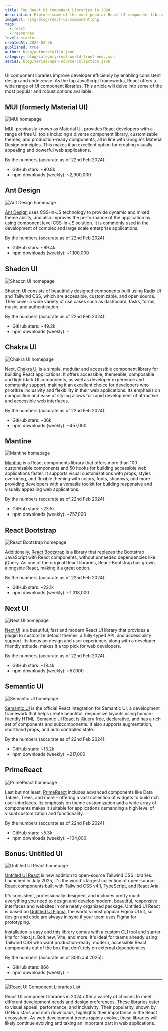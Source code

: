 ```yaml
---
title: Top React UI Component Libraries in 2024
description: Explore some of the most popular React UI component libraries.
imageUrl: /img/blog/react-ui-component.png
tags:
  - react
  - resources
level: starter
createdAt: 2024-02-26
published: true
author: blog/author/feilin.json
category: blog/category/real-world-front-end.json
series: blog/series/open-source-collection.json
---
```


UI component libraries improve developer efficiency by enabling consistent design and code reuse. As the top JavaScript frameworks, React offers a wide range of UI component libraries. This article will delve into some of the most popular and robust options available.

## MUI (formerly Material UI)

![MUI homepage](/img/blog/react-ui-component-libraries/mui.jpg)

[MUI](https://mui.com), previously known as Material UI, provides React developers with a range of free UI tools including a diverse component library, customizable themes, and production-ready components, all in line with Google's Material Design principles. This makes it an excellent option for creating visually appealing and powerful web applications.

By the numbers (accurate as of 22nd Feb 2024):

- GitHub stars: ~90.8k
- npm downloads (weekly): ~2,900,000

## Ant Design

![Ant Design homepage](/img/blog/react-ui-component-libraries/ant-design.jpg)

[Ant Design](https://ant.design) uses CSS-in-JS technology to provide dynamic and mixed theme ability, and also improves the performance of the application by using component level CSS-in-JS solution. It is commonly used in the development of complex and large scale enterprise applications.

By the numbers (accurate as of 22nd Feb 2024):

- GitHub stars: ~89.4k
- npm downloads (weekly): ~1,100,000

## Shadcn UI

![Shadcn UI homepage](/img/blog/react-ui-component-libraries/shadcn-ui.jpg)

[Shadcn UI](https://ui.shadcn.com) consists of beautifully designed components built using Radix UI and Tailwind CSS, which are accessible, customizable, and open source. They cover a wide variety of use cases such as dashboard, tasks, forms, music, and authentication.

By the numbers (accurate as of 22nd Feb 2024):

- GitHub stars: ~49.2k
- npm downloads (weekly): -

## Chakra UI

![Chakra UI homepage](/img/blog/react-ui-component-libraries/chakra-ui.jpg)

Next, [Chakra UI](https://chakra-ui.com) is a simple, modular and accessible component library for building React applications. It offers accessible, themeable, composable and light/dark UI components, as well as developer experience and community support, making it an excellent choice for developers who prioritize inclusivity and flexibility in their web applications. Its emphasis on composition and ease of styling allows for rapid development of attractive and accessible web interfaces.

By the numbers (accurate as of 22nd Feb 2024):

- GitHub stars: ~36k
- npm downloads (weekly): ~457,000

## Mantine

![Mantine homepage](/img/blog/react-ui-component-libraries/mantine.jpg)

[Mantine](https://mantine.dev) is a React components library that offers more than 100 customizable components and 50 hooks for building accessible web applications faster. It supports visual customizations with props, styles overriding, and flexible theming with colors, fonts, shadows, and more – providing developers with a versatile toolkit for building responsive and visually appealing web applications.

By the numbers (accurate as of 22nd Feb 2024):

- GitHub stars: ~23.5k
- npm downloads (weekly): ~257,000

## React Bootstrap

![React Bootstrap homepage](/img/blog/react-ui-component-libraries/react-bootstrap.jpg)

Additionally, [React Bootstrap](https://react-bootstrap.github.io) is a library that replaces the Bootstrap JavaScript with React components, without unneeded dependencies like jQuery. As one of the original React libraries, React-Bootstrap has grown alongside React, making it a great option.

By the numbers (accurate as of 22nd Feb 2024):

- GitHub stars: ~22.1k
- npm downloads (weekly): ~1,318,000

## Next UI

![Next UI homepage](/img/blog/react-ui-component-libraries/next-ui.jpg)

[Next UI](https://nextui.org) is a beautiful, fast and modern React UI library that provides a plugin to customize default themes, a fully-typed API, and accessibility support. Its focus on design and user experience, along with a developer-friendly attitude, makes it a top pick for web developers.

By the numbers (accurate as of 22nd Feb 2024):

- GitHub stars: ~18.4k
- npm downloads (weekly): ~57,000

## Semantic UI

![Semantic UI homepage](/img/blog/react-ui-component-libraries/semantic-ui.jpg)

[Semantic UI](https://react.semantic-ui.com) is the official React integration for Semantic UI, a development framework that helps create beautiful, responsive layouts using human-friendly HTML. Semantic UI React is jQuery free, declarative, and has a rich set of components and subcomponents. It also supports augmentation, shorthand props, and auto controlled state.

By the numbers (accurate as of 22nd Feb 2024):

- GitHub stars: ~13.2k
- npm downloads (weekly): ~217,000

## PrimeReact

![PrimeReact homepage](/img/blog/react-ui-component-libraries/primereact.jpg)

Last but not least, [PrimeReact](https://primereact.org) includes advanced components like Data Tables, Trees, and more – offering a vast collection of widgets to build rich user interfaces. Its emphasis on theme customization and a wide array of components makes it suitable for applications demanding a high level of visual customization and functionality.

By the numbers (accurate as of 22nd Feb 2024):

- GitHub stars: ~5.3k
- npm downloads (weekly): ~104,000

## Bonus: Untitled UI

![Untitled UI React homepage](/img/blog/react-ui-component-libraries/untitled-ui.webp)

[Untitled UI React](https://www.untitledui.com/react) is new addition to open-source Tailwind CSS libraries. Launched in July 2025, it's the world's largest collection of open-source React components built with Tailwind CSS v4.1, TypeScript, and React Aria.

It's consistent, professionally designed, and includes pretty much everything you need to design and develop modern, beautiful, responsive interfaces and websites in one neatly organized package. Untitled UI React is based on [Untitled UI Figma](https://www.untitledui.com/figma), the world's most popular Figma UI kit, so design and code are always in sync if your team uses Figma for prototyping.

Installation is easy and this library comes with a custom CLI tool and starter kits for Next.js, Bolt.new, Vite, and more. It's ideal for teams already using Tailwind CSS who want production-ready, modern, accessible React components out of the box that don't rely on external dependencies.

By the numbers (accurate as of 30th Jul 2025):

- GitHub stars: 866
- npm downloads (weekly): -

---

![React UI Component Libraries List](/img/blog/react-ui-component-libraries/react-component-libraries-list.jpg)

React UI component libraries in 2024 offer a variety of choices to meet different development needs and design preferences. These libraries cater to visual appeal, performance, and inclusivity. Their popularity, shown by GitHub stars and npm downloads, highlights their importance in the React ecosystem. As web development trends rapidly evolve, these libraries will likely continue evolving and taking an important part in web applications.
